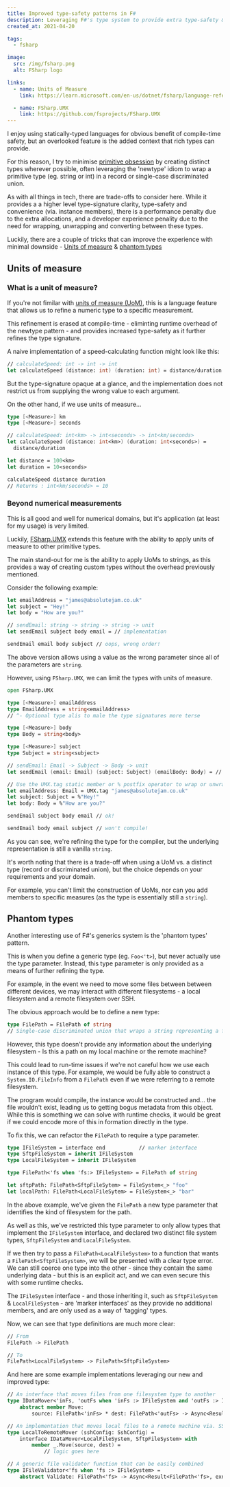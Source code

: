 ```yaml
---
title: Improved type-safety patterns in F#
description: Leveraging F#'s type system to provide extra type-safety & context
created_at: 2021-04-20

tags:
  - fsharp

image:
  src: /img/fsharp.png
  alt: FSharp logo

links:
  - name: Units of Measure
    link: https://learn.microsoft.com/en-us/dotnet/fsharp/language-reference/units-of-measure

  - name: FSharp.UMX
    link: https://github.com/fsprojects/FSharp.UMX
---
```



I enjoy using statically-typed languages for obvious benefit of compile-time
safety, but an overlooked feature is the added context that rich types can provide.

For this reason, I try to minimise [primitive obsession](https://refactoring.guru/smells/primitive-obsession)
by creating distinct types wherever possible, often leveraging the 'newtype' idiom
to wrap a primitive type (eg. string or int) in a record or single-case discriminated
union.

As with all things in tech, there are trade-offs to consider here. While it provides a
a higher level type-signature clarity, type-safety and convenience (via. instance members),
there is a performance penalty due to the extra allocations, and a developer experience
penality due to the need for wrapping, unwrapping and converting between these types.

Luckily, there are a couple of tricks that can improve the experience with
minimal downside - [Units of measure](#units-of-measure) & [phantom types](#phantom-types)

## Units of measure

### What is a unit of measure?

If you're not fimilar with [units of measure (UoM)](https://docs.microsoft.com/en-us/dotnet/fsharp/language-reference/units-of-measure),
this is a language feature that allows us to refine a numeric type to a specific measurement.

This refinement is erased at compile-time - eliminting runtime overhead of the
newtype pattern - and provides increased type-safety as it further refines the type
signature.

A naive implementation of a speed-calculating function might look like this:

```fs
// calculateSpeed: int -> int -> int
let calculateSpeed (distance: int) (duration: int) = distance/duration
```

But the type-signature opaque at a glance, and the implementation does not
restrict us from supplying the wrong value to each argument.

On the other hand, if we use units of measure...

```fs
type [<Measure>] km
type [<Measure>] seconds

// calculateSpeed: int<km> -> int<seconds> -> int<km/seconds>
let calculateSpeed (distance: int<km>) (duration: int<seconds>) =
  distance/duration

let distance = 100<km>
let duration = 10<seconds>

calculateSpeed distance duration
// Returns : int<km/seconds> = 10
```

### Beyond numerical measurements

This is all good and well for numerical domains, but it's application (at least
for my usage) is very limited.

Luckily, [FSharp.UMX](https://github.com/fsprojects/FSharp.UMX) extends this feature
with the ability to apply units of measure to other primitive types.

The main stand-out for me is the ability to apply UoMs to strings, as this provides
a way of creating custom types without the overhead previously mentioned.

Consider the following example:

```fs
let emailAddress = "james@absolutejam.co.uk"
let subject = "Hey!"
let body = "How are you?"

// sendEmail: string -> string -> string -> unit
let sendEmail subject body email = // implementation

sendEmail email body subject // oops, wrong order!
```

The above version allows using a value as the wrong parameter since all of the
parameters are `string`.

However, using `FSharp.UMX`, we can limit the types with units of measure.

```fs
open FSharp.UMX

type [<Measure>] emailAddress
type EmailAddress = string<emailAddress>
// ^- Optional type alis to male the type signatures more terse

type [<Measure>] body
type Body = string<body>

type [<Measure>] subject
type Subject = string<subject>

// sendEmail: Email -> Subject -> Body -> unit
let sendEmail (email: Email) (subject: Subject) (emailBody: Body) = // do stuff

// Use the UMX.tag static member or % postfix operator to wrap or unwrap a primitive
let emailAddress: Email = UMX.tag "james@absolutejam.co.uk"
let subject: Subject = %"Hey!"
let body: Body = %"How are you?"

sendEmail subject body email // ok!

sendEmail body email subject // won't compile!
```

As you can see, we're refining the type for the compiler, but the underlying
representation is still a vanilla `string`.

<Note>

It's worth noting that there is a trade-off when using a UoM vs. a distinct
type (record or discriminated union), but the choice depends on your requirements
and your domain.

For example, you can't limit the construction of UoMs, nor can you add
members to specific measures (as the type is essentially still a `string`).

</Note>

## Phantom types

Another interesting use of F#'s generics system is the 'phantom types' pattern.

This is when you define a generic type (eg. `Foo<'t>`), but never actually use
the type parameter. Instead, this type parameter is only provided as a means of
further refining the type.

For example, in the event we need to move some files between between different
devices, we may interact with different filesystems - a local filesystem and a
remote filesystem over SSH.

The obvious approach would be to define a new type:

```fs
type FilePath = FilePath of string
// Single-case discriminated union that wraps a string representing a file path
```

However, this type doesn't provide any information about the underlying filesystem -
Is this a path on my local machine or the remote machine?

This could lead to run-time issues if we're not careful how we use each instance of
this type. For example, we would be fully able to construct a `System.IO.FileInfo`
from a `FilePath` even if we were referring to a remote filesystem.

The program would compile, the instance would be constructed and... the file wouldn't
exist, leading us to getting bogus metadata from this object. While this is something
we can solve with runtime checks, it would be great if we could encode more of this
in formation directly in the type.

To fix this, we can refactor the `FilePath` to require a type parameter.

```fs
type IFileSystem = interface end           // marker interface
type SftpFileSystem = inherit IFileSystem
type LocalFileSystem = inherit IFileSystem

type FilePath<'fs when 'fs:> IFileSystem> = FilePath of string

let sftpPath: FilePath<SftpFileSytem> = FileSystem<_> "foo"
let localPath: FilePath<LocalFileSytem> = FileSystem<_> "bar"
```

In the above example, we've given the `FilePath` a new type parameter that
identifies the kind of filesystem for the path.

As well as this, we've restricted this type parameter to only allow types that
implement the `IFileSystem` interface, and declared two distinct file system types,
`SftpFileSystem` and `LocalFileSystem`.

If we then try to pass a `FilePath<LocalFileSystem>` to a function that wants
a `FilePath<SftpFileSystem>`, we will be presented with a clear type error.
We can still coerce one type into the other - since they contain the same
underlying data - but this is an explicit act, and we can even secure this
with some runtime checks.

<Note>

The `IFileSystem` interface - and those inheriting it, such as `SftpFileSystem`
& `LocalFileSystem` - are 'marker interfaces' as they provide no additional
members, and are only used as a way of 'tagging' types.

</Note>

Now, we can see that type definitions are much more clear:

```fs
// From
FilePath -> FilePath

// To
FilePath<LocalFileSystem> -> FilePath<SftpFileSystem>
```

And here are some example implementations leveraging our new and improved type:

```fs
// An interface that moves files from one filesystem type to another
type IDataMover<'inFs, 'outFs when 'inFs :> IFileSystem and 'outFs :> IFileSystem> =
    abstract member Move:
        source: FilePath<'inFs> * dest: FilePath<'outFs> -> Async<Result<unit, exn>>

// An implementation that moves local files to a remote machine via. SSH
type LocalToRemoteMover (sshConfig: SshConfig) =
    interface IDataMover<LocalFileSystem, SftpFileSystem> with
        member _.Move(source, dest) =
            // logic goes here

// A generic file validator function that can be easily combined
type IFileValidator<'fs when 'fs :> IFileSystem> =
    abstract Validate: FilePath<'fs> -> Async<Result<FilePath<'fs>, exn>>
```
